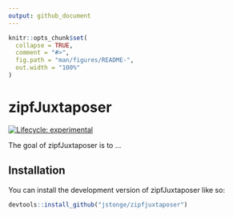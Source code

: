 ```yaml
---
output: github_document
---
```


<!-- README.md is generated from README.Rmd. Please edit that file -->

```r
knitr::opts_chunk$set(
  collapse = TRUE,
  comment = "#>",
  fig.path = "man/figures/README-",
  out.width = "100%"
)
```

# zipfJuxtaposer

<!-- badges: start -->
[![Lifecycle: experimental](https://img.shields.io/badge/lifecycle-experimental-orange.svg)](https://lifecycle.r-lib.org/articles/stages.html#experimental)
<!-- badges: end -->

The goal of zipfJuxtaposer is to ...

## Installation

You can install the development version of zipfJuxtaposer like so:

``` r
devtools::install_github("jstonge/zipfjuxtaposer")
```
